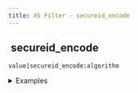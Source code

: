 ```yaml
---
title: XS Filter - secureid_encode
---
```


## <img src="../assets/docuBadge (11).png" alt="" data-size="line" /> secureid\_encode <a href="#xs-secureid_encode" id="xs-secureid_encode"></a>

`value|secureid_encode:algorithm`

<details>

<summary>Examples</summary>

```javascript
"123"|secureid_encode:""           // Returns encrypted ID with default algorithm
"123"|secureid_encode:"aes-256"    // Returns encrypted ID with specified algorithm
```

</details>
